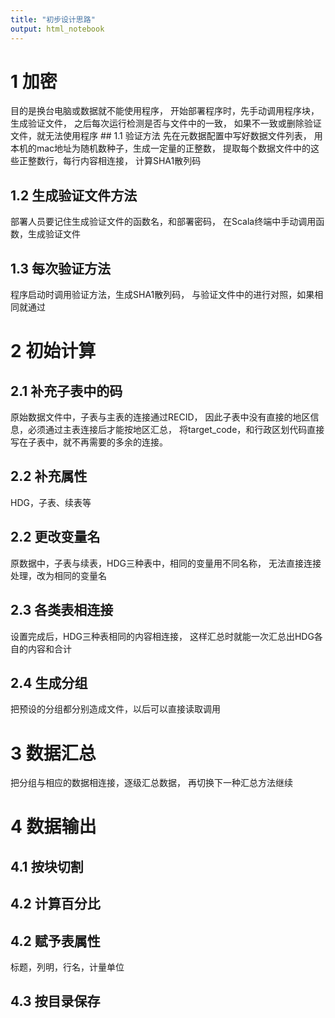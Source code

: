 ```yaml
---
title: "初步设计思路"
output: html_notebook
---
```


# 1  加密
目的是换台电脑或数据就不能使用程序，
开始部署程序时，先手动调用程序块，生成验证文件，
之后每次运行检测是否与文件中的一致，
如果不一致或删除验证文件，就无法使用程序
## 1.1  验证方法
先在元数据配置中写好数据文件列表，
用本机的mac地址为随机数种子，生成一定量的正整数，
提取每个数据文件中的这些正整数行，每行内容相连接，
计算SHA1散列码

## 1.2  生成验证文件方法
部署人员要记住生成验证文件的函数名，和部署密码，
在Scala终端中手动调用函数，生成验证文件


## 1.3  每次验证方法
程序启动时调用验证方法，生成SHA1散列码，
与验证文件中的进行对照，如果相同就通过

# 2  初始计算
##  2.1  补充子表中的码
原始数据文件中，子表与主表的连接通过RECID，
因此子表中没有直接的地区信息，必须通过主表连接后才能按地区汇总，
将target_code，和行政区划代码直接写在子表中，就不再需要的多余的连接。

##  2.2  补充属性
HDG，子表、续表等 

##  2.2  更改变量名
原数据中，子表与续表，HDG三种表中，相同的变量用不同名称，
无法直接连接处理，改为相同的变量名

##  2.3  各类表相连接
设置完成后，HDG三种表相同的内容相连接，
这样汇总时就能一次汇总出HDG各自的内容和合计

##  2.4  生成分组
把预设的分组都分别造成文件，以后可以直接读取调用

#  3  数据汇总
把分组与相应的数据相连接，逐级汇总数据，
再切换下一种汇总方法继续

#  4  数据输出
## 4.1  按块切割


##  4.2  计算百分比
##  4.2  赋予表属性
标题，列明，行名，计量单位

##  4.3  按目录保存




